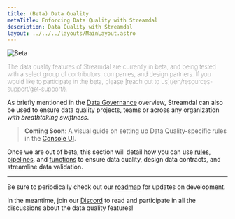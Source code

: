 ```yaml
---
title: (Beta) Data Quality
metaTitle: Enforcing Data Quality with Streamdal
description: Data Quality with Streamdal
layout: ../../../layouts/MainLayout.astro
---
```



<Changes />

<Notification type="checked">
  <img src={beta} alt="Beta" />
  <p style="font-weight: lighter;">The data quality features of Streamdal 
  are currently in beta, and being tested with a select group of contributors, 
  companies, and design partners. If you would like to participate in the beta, 
  please 
  [reach out to us](/en/resources-support/get-support/).</p>
</Notification>

As briefly mentioned in the [Data Governance](/en/data-governance/overview) 
overview, Streamdal can also be used to ensure data quality projects, teams or 
across any organization _with breathtaking swiftness_. 

> **Coming Soon**: A visual guide on setting up Data Quality-specific rules in 
the [Console UI](/en/core-components/console-ui/).

Once we are out of beta, this section will detail how 
you can use [rules](/en/resources-support/glossary/#step--rule), 
[pipelines](/en/guides/pipelines/), and 
[functions](/en/resources-support/glossary/#wasm) to ensure data quality, 
design data contracts, and streamline data validation.

---

Be sure to periodically check out our 
[roadmap](/en/resources-support/roadmap) for updates on 
development.

In the meantime, join our [Discord](https://discord.gg/streamdal) to read and 
participate in all the discussions about the data quality features!